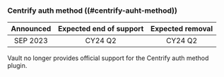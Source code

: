 ### Centrify auth method ((#centrify-auht-method))

| Announced | Expected end of support | Expected removal |
| :-------: | :---------------------: | :--------------: |
| SEP 2023  | CY24 Q2                 | CY24 Q2

Vault no longer provides official support for the Centrify auth method plugin.
